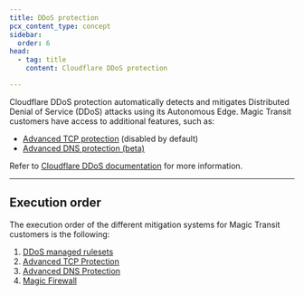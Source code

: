 ```yaml
---
title: DDoS protection
pcx_content_type: concept
sidebar:
  order: 6
head:
  - tag: title
    content: Cloudflare DDoS protection

---
```


Cloudflare DDoS protection automatically detects and mitigates Distributed Denial of Service (DDoS) attacks using its Autonomous Edge. Magic Transit customers have access to additional features, such as:

- [Advanced TCP protection](/ddos-protection/advanced-ddos-systems/overview/advanced-tcp-protection/) (disabled by default)
- [Advanced DNS protection (beta)](/ddos-protection/advanced-ddos-systems/overview/advanced-dns-protection/)

Refer to [Cloudflare DDoS documentation](/ddos-protection/) for more information.

---

## Execution order

The execution order of the different mitigation systems for Magic Transit customers is the following:

1. [DDoS managed rulesets](/ddos-protection/managed-rulesets/)
2. [Advanced TCP Protection](/ddos-protection/advanced-ddos-systems/overview/advanced-tcp-protection/)
3. [Advanced DNS Protection](/ddos-protection/advanced-ddos-systems/overview/advanced-dns-protection/)
4. [Magic Firewall](/magic-firewall/)
